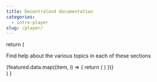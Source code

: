 ```yaml
---
title: Decentraland documentation
categories: 
  - intro-player
slug: /player/
---
```




  return (
      <Section>
        <p>Find help about the various topics in each of these sections</p>
        <div className="section-cards-container">
          {featured.data.map((item, i) => {
            return (
              <SectionCard
                key={i}
                img={item.img}
                url={item.url}
                bgColor={item.bgColor}
                title={item.title}
                description={item.description}
              />
            )
          })}
        </div>
      </Section>
  )
}